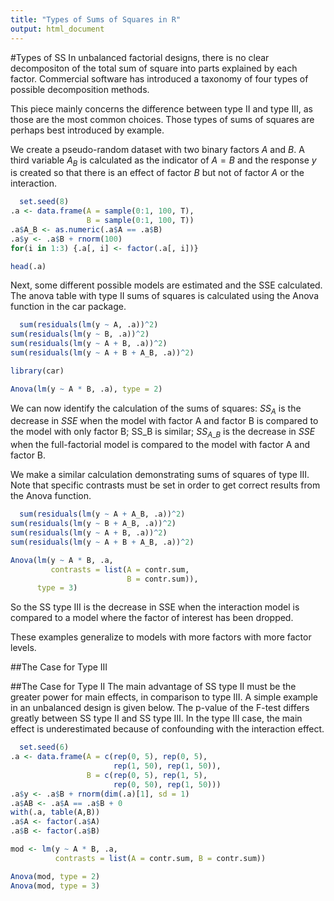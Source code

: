 ```yaml
---
title: "Types of Sums of Squares in R"
output: html_document
---
```

#Types of SS
In unbalanced factorial designs, there is no clear decompositon of the total sum of square into parts explained by each factor.
Commercial software has introduced a taxonomy of four types of possible decomposition methods.

This piece mainly concerns the difference between type II and type III, as those are the most common choices.
Those types of sums of squares are perhaps best introduced by example.

We create a pseudo-random dataset with two binary factors $A$ and $B$. A third variable $A_B$ is calculated as the indicator of $A=B$ and the response $y$ is created so that there is an effect of factor $B$ but not of factor $A$ or the interaction.

```r
  set.seed(8)
.a <- data.frame(A = sample(0:1, 100, T),
                 B = sample(0:1, 100, T))
.a$A_B <- as.numeric(.a$A == .a$B)
.a$y <- .a$B + rnorm(100)
for(i in 1:3) {.a[, i] <- factor(.a[, i])}

head(.a)
```
  
  Next, some different possible models are estimated and the SSE calculated. The anova table with type II sums of squares is calculated using the Anova function in the car package.
  
```r
  sum(residuals(lm(y ~ A, .a))^2)
sum(residuals(lm(y ~ B, .a))^2)
sum(residuals(lm(y ~ A + B, .a))^2)
sum(residuals(lm(y ~ A + B + A_B, .a))^2)

library(car)

Anova(lm(y ~ A * B, .a), type = 2)
```

We can now identify the calculation of the sums of squares: $SS_{A}$ is the decrease in $SSE$ when the model with factor A and factor B is compared to the model with only factor B; SS_B is similar; $SS_{A\_B}$ is the decrease in $SSE$ when the full-factorial model is compared to the model with factor A and factor B.

We make a similar calculation demonstrating sums of squares of type III. Note that specific contrasts must be set in order to get correct results from the Anova function.

```r
  sum(residuals(lm(y ~ A + A_B, .a))^2)
sum(residuals(lm(y ~ B + A_B, .a))^2)
sum(residuals(lm(y ~ A + B, .a))^2)
sum(residuals(lm(y ~ A + B + A_B, .a))^2)

Anova(lm(y ~ A * B, .a, 
         contrasts = list(A = contr.sum,
                          B = contr.sum)), 
      type = 3)

```

So the SS type III is the decrease in SSE when the interaction model is compared to a model where the factor of interest has been dropped.

These examples generalize to models with more factors with more factor levels.

##The Case for Type III



##The Case for Type II
The main advantage of SS type II must be the greater power for main effects, in comparison to type III.
A simple example in an unbalanced design is given below.
The p-value of the F-test differs greatly between SS type II and SS type III.
In the type III case, the main effect is underestimated because of confounding with the interaction effect.

```r
  set.seed(6)
.a <- data.frame(A = c(rep(0, 5), rep(0, 5), 
                       rep(1, 50), rep(1, 50)),
                 B = c(rep(0, 5), rep(1, 5), 
                       rep(0, 50), rep(1, 50)))
.a$y <- .a$B + rnorm(dim(.a)[1], sd = 1)
.a$AB <- .a$A == .a$B + 0
with(.a, table(A,B))
.a$A <- factor(.a$A)
.a$B <- factor(.a$B)

mod <- lm(y ~ A * B, .a, 
          contrasts = list(A = contr.sum, B = contr.sum))

Anova(mod, type = 2)
Anova(mod, type = 3)
```
